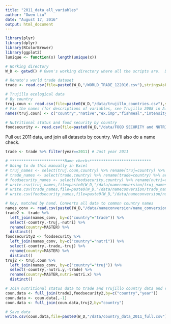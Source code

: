 ```yaml
---
title: "2011_data_all_variables"
author: "Owen Liu"
date: "August 17, 2016"
output: html_document
---
```


```r
library(plyr)
library(dplyr)
library(RColorBrewer)
library(ggplot2)
lunique <- function(x) length(unique(x))

# Working directory
W_D <- getwd() # Owen's working directory where all the scripts are.  Data files are in this wd/data

# Renato's world trade dataset
trade <- read.csv(file=paste0(W_D,"/WORLD_TRADE_122016.csv"),stringsAsFactors = F)

# Trujillo ecological data
# By country
truj.coun <- read.csv(file=paste0(W_D,"/data/trujillo_countries.csv"),stringsAsFactors = F)
# Fix the names (for descriptions of variables, see Trujillo 2008 in Alder and Pauly, 2008)
names(truj.coun) <- c("country","native","ex.imp","fishmeal","intensity","nutri","hatchery","antibiotic","habitat","GMO","code","trace","employment","waste")

# Nutritional status and food security by country
foodsecurity <- read.csv(file=paste0(W_D,"/data/FOOD SECURITY and NUTRIENT INTAKES.csv"),stringsAsFactors = F) %>% select(-X,-X.1)
```


Pull out 2011 data, and join all datasets by country.  We'll also do a name check.

```r
trade <- trade %>% filter(year==2011) # Just year 2011

# ************************Name checks***************************
# Going to do this manually in Excel
# truj_names <- select(truj.coun,country) %>% rename(truj=country) %>% arrange(truj)
# trade_names <- select(trade,country) %>% rename(trade=country) %>% arrange(trade)
# foodsecurity_names <- select(foodsecurity,country) %>% rename(nutri=country) %>% arrange(nutri)
# write.csv(truj_names,file=paste0(W_D,"/data/nameconversion/truj_names.csv"),row.names=F)
# write.csv(trade_names,file=paste0(W_D,"/data/nameconversion/trade_names.csv"),row.names=F)
# write.csv(foodsecurity_names,file=paste0(W_D,"/data/nameconversion/nutri_names.csv"),row.names=F)

# Key, matched by hand. Converts all data to common country names
names_conv <- read.csv(paste0(W_D,"/data/nameconversion/name_conversion.csv"),stringsAsFactors = F)
trade2 <- trade %>% 
  left_join(names_conv, by=c("country"="trade")) %>%
  select(-country,-truj,-nutri) %>%
  rename(country=MASTER) %>%
  distinct()
foodsecurity2 <- foodsecurity %>% 
  left_join(names_conv, by=c("country"="nutri")) %>%
  select(-country,-trade,-truj) %>%
  rename(country=MASTER) %>%
  distinct()
truj2 <- truj.coun %>% 
  left_join(names_conv, by=c("country"="truj")) %>%
  select(-country,-nutri.y,-trade) %>%
  rename(country=MASTER,nutri=nutri.x) %>%
  distinct()

# Join nutritional status data to trade and Trujillo country data and remove excess columns
coun.data <- full_join(trade2,foodsecurity2,by=c("country","year"))
coun.data <- coun.data[,-1]
coun.data <- full_join(coun.data,truj2,by="country")

# Save data
write.csv(coun.data,file=paste0(W_D,"/data/country_data_2011_full.csv"),row.names = F)

```